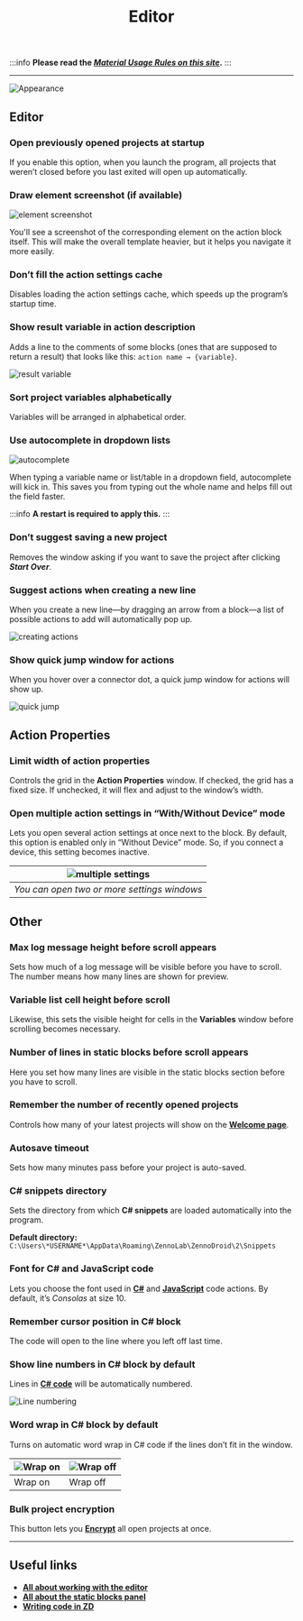 ﻿---
sidebar_position: 3
title: Editor
description: Project Editor Settings.
---
:::info **Please read the [*Material Usage Rules on this site*](../Disclaimer).**
:::
_______________________________________________  
![Appearance](./assets/Editor/Editor_pic1.png)   

## Editor  
### Open previously opened projects at startup  
If you enable this option, when you launch the program, all projects that weren’t closed before you last exited will open up automatically.

### Draw element screenshot (if available)  
![element screenshot](./assets/Editor/Editor_pic2.png)   

You'll see a screenshot of the corresponding element on the action block itself. This will make the overall template heavier, but it helps you navigate it more easily.

### Don’t fill the action settings cache  
Disables loading the action settings cache, which speeds up the program’s startup time.

### Show result variable in action description  
Adds a line to the comments of some blocks (ones that are supposed to return a result) that looks like this: `action name → {variable}`.

![result variable](./assets/Editor/Editor_pic5.png) 

### Sort project variables alphabetically  
Variables will be arranged in alphabetical order.

### Use autocomplete in dropdown lists  
![autocomplete](./assets/Editor/Editor_pic3.gif)   

When typing a variable name or list/table in a dropdown field, autocomplete will kick in. This saves you from typing out the whole name and helps fill out the field faster.

:::info **A restart is required to apply this.**
:::

### Don’t suggest saving a new project  
Removes the window asking if you want to save the project after clicking ***Start Over***.

### Suggest actions when creating a new line  
When you create a new line—by dragging an arrow from a block—a list of possible actions to add will automatically pop up.

![creating actions](./assets/Editor/Editor_pic4.gif)  

### Show quick jump window for actions  
When you hover over a connector dot, a quick jump window for actions will show up.

![quick jump](./assets/Editor/Editor_pic6.png)

## Action Properties  
### Limit width of action properties  
Controls the grid in the **Action Properties** window. If checked, the grid has a fixed size. If unchecked, it will flex and adjust to the window’s width.

### Open multiple action settings in “With/Without Device” mode  
Lets you open several action settings at once next to the block. By default, this option is enabled only in “Without Device” mode. So, if you connect a device, this setting becomes inactive.

| ![multiple settings](./assets/Editor/Editor_pic7.png)    | 
| :--------: | 
| *You can open two or more settings windows*  |

## Other  
### Max log message height before scroll appears  
Sets how much of a log message will be visible before you have to scroll. The number means how many lines are shown for preview.

### Variable list cell height before scroll  
Likewise, this sets the visible height for cells in the **Variables** window before scrolling becomes necessary.

### Number of lines in static blocks before scroll appears  
Here you set how many lines are visible in the static blocks section before you have to scroll.

### Remember the number of recently opened projects  
Controls how many of your latest projects will show on the [**Welcome page**](../pm/Welcome_PM).

### Autosave timeout  
Sets how many minutes pass before your project is auto-saved.

### C# snippets directory  
Sets the directory from which **C# snippets** are loaded automatically into the program.

**Default directory:**  
`C:\Users\*USERNAME*\AppData\Roaming\ZennoLab\ZennoDroid\2\Snippets` 

### Font for C# and JavaScript code  
Lets you choose the font used in [**C#**](../Project%20Editor/CustomCode/С) and [**JavaScript**](../Project%20Editor/CustomCode/JS) code actions. By default, it’s *Consolas* at size 10.

### Remember cursor position in C# block  
The code will open to the line where you left off last time.

### Show line numbers in C# block by default  
Lines in [**C# code**](../Project%20Editor/CustomCode/С) will be automatically numbered.

![Line numbering](./assets/Editor/Editor_pic8.png)

### Word wrap in C# block by default  
Turns on automatic word wrap in C# code if the lines don’t fit in the window.

| ![Wrap on](./assets/Editor/Editor_pic9.png)    | ![Wrap off](./assets/Editor/Editor_pic10.png) |
| -------- | ------- |
| Wrap on  | Wrap off    |  

### Bulk project encryption  
This button lets you [**Encrypt**](../Project%20Editor/Static%20Block%20Panel/Encryption) all open projects at once.
_______________________________________________  
## Useful links  
- [**All about working with the editor**](../category/редактор-проектов)  
- [**All about the static blocks panel**](../category/панель-статических-блоков)  
- [**Writing code in ZD**](../category/свой-код)